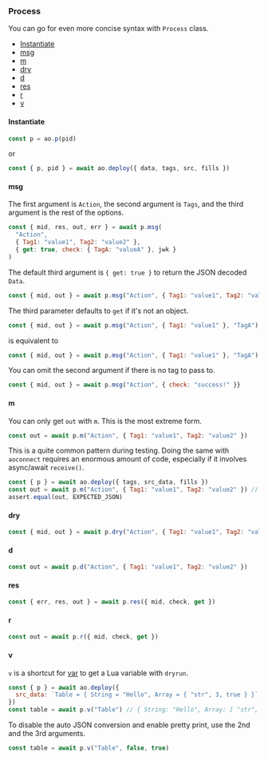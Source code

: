 ### Process

You can go for even more concise syntax with `Process` class.

- [Instantiate](#instantiate-2)
- [msg](#msg-1)
- [m](#m)
- [dry](#dry-1)
- [d](#d)
- [res](#res-1)
- [r](#r)
- [v](#v)

#### Instantiate

```js
const p = ao.p(pid)
```

or

```js
const { p, pid } = await ao.deploy({ data, tags, src, fills })
```

#### msg

The first argument is `Action`, the second argument is `Tags`, and the third argument is the rest of the options.

```js
const { mid, res, out, err } = await p.msg(
  "Action", 
  { Tag1: "value1", Tag2: "value2" }, 
  { get: true, check: { TagA: "valueA" }, jwk }
)
```
The default third argument is `{ get: true }` to return the JSON decoded `Data`.

```js
const { mid, out } = await p.msg("Action", { Tag1: "value1", Tag2: "value2" })
```

The third parameter defaults to `get` if it's not an object.

```js
const { mid, out } = await p.msg("Action", { Tag1: "value1" }, "TagA")
```

is equivalent to

```js
const { mid, out } = await p.msg("Action", { Tag1: "value1" }, "TagA") 
```

You can omit the second argument if there is no tag to pass to.

```js
const { mid, out } = await p.msg("Action", { check: "success!" }}
```

#### m

You can only get `out` with `m`. This is the most extreme form.

```js
const out = await p.m("Action", { Tag1: "value1", Tag2: "value2" })
```

This is a quite common pattern during testing. Doing the same with `aoconnect` requires an enormous amount of code, especially if it involves async/await `receive()`.

```js
const { p } = await ao.deploy({ tags, src_data, fills })
const out = await p.m("Action", { Tag1: "value1", Tag2: "value2" }) // get Data
assert.equal(out, EXPECTED_JSON)
```

#### dry

```js
const { mid, out } = await p.dry("Action", { Tag1: "value1", Tag2: "value2" })
```

#### d

```js
const out = await p.d("Action", { Tag1: "value1", Tag2: "value2" })
```

#### res

```js
const { err, res, out } = await p.res({ mid, check, get })
```

#### r

```js
const out = await p.r({ mid, check, get })
```

#### v

`v` is a shortcut for [var](#var) to get a Lua variable with `dryrun`.

```js
const { p } = await ao.deploy({
  src_data: `Table = { String = "Hello", Array = { "str", 3, true } }`,
})
const table = await p.v("Table") // { String: "Hello", Array: [ "str", 3, true ] }
```

To disable the auto JSON conversion and enable pretty print, use the 2nd and the 3rd arguments.

```js
const table = await p.v("Table", false, true)
```
